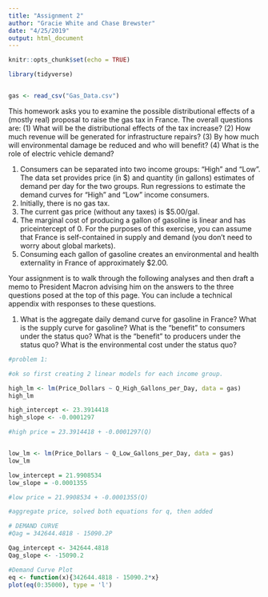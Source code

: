 ```yaml
---
title: "Assignment 2"
author: "Gracie White and Chase Brewster"
date: "4/25/2019"
output: html_document
---
```


```r
knitr::opts_chunk$set(echo = TRUE)
```


```r
library(tidyverse)


gas <- read_csv("Gas_Data.csv")

```
This homework asks you to examine the possible distributional effects of a (mostly real)
proposal to raise the gas tax in France. The overall questions are: (1) What will be the
distributional effects of the tax increase? (2) How much revenue will be generated for
infrastructure repairs? (3) By how much will environmental damage be reduced and who
will benefit? (4) What is the role of electric vehicle demand?

1. Consumers can be separated into two income groups: “High” and “Low”. The
data set provides price (in $) and quantity (in gallons) estimates of demand per
day for the two groups. Run regressions to estimate the demand curves for “High”
and “Low” income consumers.
2. Initially, there is no gas tax.
3. The current gas price (without any taxes) is $5.00/gal.
4. The marginal cost of producing a gallon of gasoline is linear and has priceintercept of 0. For the purposes of this exercise, you can assume that France is
self-contained in supply and demand (you don’t need to worry about global
markets).
5. Consuming each gallon of gasoline creates an environmental and health
externality in France of approximately $2.00.


Your assignment is to walk through the following analyses and then draft a memo to
President Macron advising him on the answers to the three questions posed at the top of
this page. You can include a technical appendix with responses to these questions.

1. What is the aggregate daily demand curve for gasoline in France? What is the
supply curve for gasoline? What is the “benefit” to consumers under the status
quo? What is the “benefit” to producers under the status quo? What is the
environmental cost under the status quo?

```r
#problem 1: 

#ok so first creating 2 linear models for each income group. 

high_lm <- lm(Price_Dollars ~ Q_High_Gallons_per_Day, data = gas)
high_lm

high_intercept <- 23.3914418
high_slope <- -0.0001297

#high price = 23.3914418 + -0.0001297(Q)


low_lm <- lm(Price_Dollars ~ Q_Low_Gallons_per_Day, data = gas)
low_lm

low_intercept = 21.9908534
low_slope = -0.0001355

#low price = 21.9908534 + -0.0001355(Q)

#aggregate price, solved both equations for q, then added 

# DEMAND CURVE
#Qag = 342644.4818 - 15090.2P

Qag_intercept <- 342644.4818
Qag_slope <- -15090.2

#Demand Curve Plot
eq <- function(x){342644.4818 - 15090.2*x}
plot(eq(0:35000), type = 'l')

```

